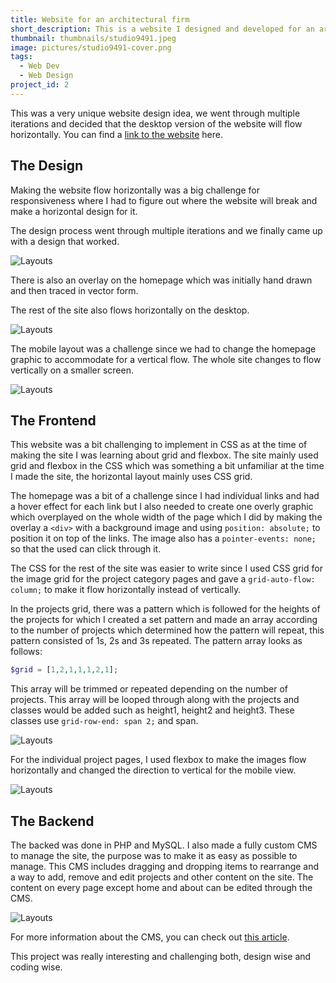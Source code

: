 ```yaml
---
title: Website for an architectural firm
short_description: This is a website I designed and developed for an architectural firm.
thumbnail: thumbnails/studio9491.jpeg
image: pictures/studio9491-cover.png
tags:
  - Web Dev
  - Web Design
project_id: 2
---
```


This was a very unique website design idea, we went through multiple iterations and decided that the desktop version of the website will flow horizontally. You can find a [link to the website](https://studio9491.com/) here.

## The Design

Making the website flow horizontally was a big challenge for responsiveness where I had to figure out where the website will break and make a horizontal design for it.

The design process went through multiple iterations and we finally came up with a design that worked.

![Layouts](/blog/pictures/studio1.png "Layouts")

There is also an overlay on the homepage which was initially hand drawn and then traced in vector form.

The rest of the site also flows horizontally on the desktop.

![Layouts](/blog/pictures/studio2.png "Layouts")

The mobile layout was a challenge since we had to change the homepage graphic to accommodate for a vertical flow. The whole site changes to flow vertically on a smaller screen.

![Layouts](/blog/pictures/studio3.png "Layouts")

## The Frontend

This website was a bit challenging to implement in CSS as at the time of making the site I was learning about grid and flexbox. The site mainly used grid and flexbox in the CSS which was something a bit unfamiliar at the time I made the site, the horizontal layout mainly uses CSS grid.

The homepage was a bit of a challenge since I had individual links and had a hover effect for each link but I also needed to create one overly graphic which overplayed on the whole width of the page which I did by making the overlay a `<div>` with a background image and using `position: absolute;` to position it on top of the links. The image also has a `pointer-events: none;` so that the used can click through it.

The CSS for the rest of the site was easier to write since I used CSS grid for the image grid for the project category pages and gave a `grid-auto-flow: column;` to make it flow horizontally instead of vertically.

In the projects grid, there was a pattern which is followed for the heights of the projects for which I created a set pattern and made an array according to the number of projects which determined how the pattern will repeat, this pattern consisted of 1s, 2s and 3s repeated. The pattern array looks as follows:

```php
$grid = [1,2,1,1,1,2,1];
```

This array will be trimmed or repeated depending on the number of projects. This array will be looped through along with the projects and classes would be added such as height1, height2 and height3. These classes use `grid-row-end: span 2;` and span.

![Layouts](/blog/pictures/studio4.png "Layouts")

For the individual project pages, I used flexbox to make the images flow horizontally and changed the direction to vertical for the mobile view.

![Layouts](/blog/pictures/studio5.png "Layouts")

## The Backend

The backed was done in PHP and MySQL. I also made a fully custom CMS to manage the site, the purpose was to make it as easy as possible to manage. This CMS includes dragging and dropping items to rearrange and a way to add, remove and edit projects and other content on the site. The content on every page except home and about can be edited through the CMS.

![Layouts](/blog/pictures/studio6.png "Layouts")

For more information about the CMS, you can check out [this article](/blog/how-i-built-a-custom-cms).

This project was really interesting and challenging both, design wise and coding wise.
